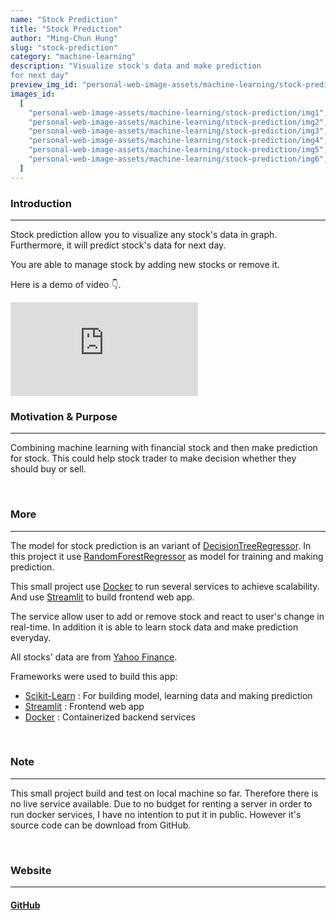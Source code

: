 ```yaml
---
name: "Stock Prediction"
title: "Stock Prediction"
author: "Ming-Chun Hung"
slug: "stock-prediction"
category: "machine-learning"
description: "Visualize stock's data and make prediction 
for next day"
preview_img_id: "personal-web-image-assets/machine-learning/stock-prediction/preview"
images_id:
  [
    "personal-web-image-assets/machine-learning/stock-prediction/img1",
    "personal-web-image-assets/machine-learning/stock-prediction/img2",
    "personal-web-image-assets/machine-learning/stock-prediction/img3",
    "personal-web-image-assets/machine-learning/stock-prediction/img4",
    "personal-web-image-assets/machine-learning/stock-prediction/img5",
    "personal-web-image-assets/machine-learning/stock-prediction/img6",
  ]
---
```


### Introduction

---

Stock prediction allow you to visualize any stock's data in graph. Furthermore,
it will predict stock's data for next day.

You are able to manage stock by adding new stocks or remove it.

Here is a demo of video 👇.

<iframe
  src="https://www.youtube.com/embed/EjyubJqiDE0?si=P2j-15hbzZ0gZNOn"
  title="YouTube video player"
  frameborder="0"
  allow="accelerometer; autoplay; clipboard-write; encrypted-media; gyroscope; picture-in-picture; web-share"
  allowfullscreen
></iframe>

<br />

### Motivation & Purpose

---

Combining machine learning with financial stock and then make
prediction for stock. This could help stock trader to make decision
whether they should buy or sell.

<br />

### More

---

The model for stock prediction is an variant of
[DecisionTreeRegressor](https://scikit-learn.org/stable/modules/generated/sklearn.tree.DecisionTreeRegressor.html).
In this project it use
[RandomForestRegressor](https://scikit-learn.org/stable/modules/generated/sklearn.ensemble.RandomForestRegressor.html)
as model for training and making prediction.

This small project use [Docker](https://www.docker.com/)
to run several services to achieve scalability. And use [Streamlit](https://streamlit.io/)
to build frontend web app.

The service allow user to add or remove stock and react to user's change in real-time.
In addition it is able to learn stock data and make prediction everyday.

All stocks' data are from [Yahoo Finance](https://finance.yahoo.com/).

Frameworks were used to build this app:

- [Scikit-Learn](https://scikit-learn.org/stable/) : For building model, learning data and making prediction
- [Streamlit](https://streamlit.io/) : Frontend web app
- [Docker](https://www.docker.com/) : Containerized backend services

<br />

### Note

---

This small project build and test on local machine so far. Therefore there is
no live service available. Due to no budget for renting a server in order to
run docker services, I have no intention to put it in public. However it's
source code can be download from GitHub.

<br />

### Website

---

#### [GitHub](https://github.com/NPMachineLearning/StockPrediction)

<br />
